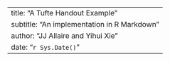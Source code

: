 ---
title: "A Tufte Handout Example"
subtitle: "An implementation in R Markdown"
author: "JJ Allaire and Yihui Xie"
date: "`r Sys.Date()`"
---